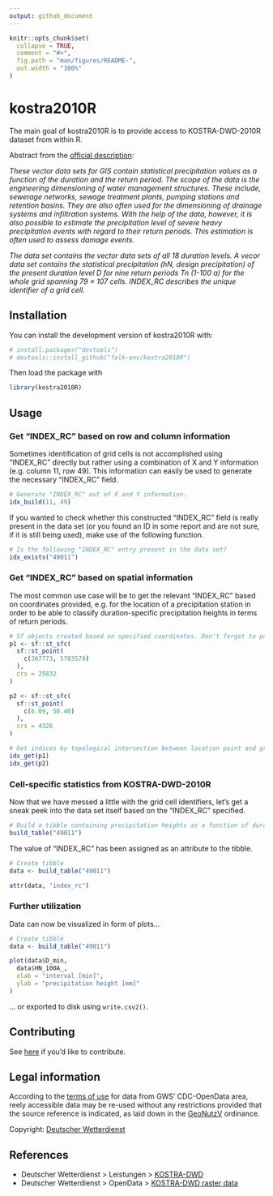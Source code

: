 ```yaml
---
output: github_document
---
```


<!-- README.md is generated from README.Rmd. Please edit that file -->

```r
knitr::opts_chunk$set(
  collapse = TRUE,
  comment = "#>",
  fig.path = "man/figures/README-",
  out.width = "100%"
)
```

# kostra2010R

<!-- badges: start -->
<!-- badges: end -->

The main goal of kostra2010R is to provide access to KOSTRA-DWD-2010R dataset from within R.

Abstract from the [official description](https://opendata.dwd.de/climate_environment/CDC/grids_germany/return_periods/precipitation/KOSTRA/KOSTRA_DWD_2010R/gis/DESCRIPTION_gridsgermany_return_periods_precipitation_KOSTRA_KOSTRA_DWD_2010R_gis_en.pdf): 

_These vector data sets for GIS contain statistical precipitation values as a function of the duration and the return period. The scope of the data is the engineering dimensioning of water management structures. These include, sewerage networks, sewage treatment plants, pumping stations and retention basins. They are also often used for the dimensioning of drainage systems and infiltration systems. With the help of the data, however, it is also possible to estimate the precipitation level of severe heavy precipitation events with regard to their return periods. This estimation is often used to assess damage events._

_The data set contains the vector data sets of all 18 duration levels. A vecor data set contains the statistical precipitation (hN, design precipitation) of the present duration level D for nine return periods Tn (1-100 a) for the whole grid spanning 79 × 107 cells. INDEX_RC describes the unique identifier of a grid cell._

## Installation

You can install the development version of kostra2010R with:

```r
# install.packages("devtools")
# devtools::install_github("falk-env/kostra2010R")
```

Then load the package with

```r
library(kostra2010R)
```

## Usage

### Get "INDEX_RC" based on row and column information

Sometimes identification of grid cells is not accomplished using "INDEX_RC" directly but rather using a combination of X and Y information (e.g. column 11, row 49). This information can easily be used to generate the necessary "INDEX_RC" field.

```r
# Generate "INDEX_RC" out of X and Y information.
idx_build(11, 49)
```

If you wanted to check whether this constructed "INDEX_RC" field is really present in the data set (or you found an ID in some report and are not sure, if it is still being used), make use of the following function.

```r
# Is the following "INDEX_RC" entry present in the data set?
idx_exists("49011")
```

### Get "INDEX_RC" based on spatial information

The most common use case will be to get the relevant "INDEX_RC" based on coordinates provided, e.g. for the location of a precipitation station in order to be able to classify duration-specific precipitation heights in terms of return periods.

```r
# Sf objects created based on specified coordinates. Don't forget to pass the CRS.
p1 <- sf::st_sfc(
  sf::st_point(
    c(367773, 5703579)
  ),
  crs = 25832
)

p2 <- sf::st_sfc(
  sf::st_point(
    c(6.09, 50.46)
  ),
  crs = 4326
)

# Get indices by topological intersection between location point and grid cells.
idx_get(p1)
idx_get(p2)
```

### Cell-specific statistics from KOSTRA-DWD-2010R  

Now that we have messed a little with the grid cell identifiers, let's get a sneak peek into the data set itself based on the "INDEX_RC" specified.

```r
# Build a tibble containing precipitation heights as a function of duration and return periods for the grid cell specified.
build_table("49011")
```

The value of "INDEX_RC" has been assigned as an attribute to the tibble.

```r
# Create tibble
data <- build_table("49011")

attr(data, "index_rc")
```

### Further utilization

Data can now be visualized in form of plots...

```r
# Create tibble
data <- build_table("49011")

plot(data$D_min,
  data$HN_100A_,
  xlab = "interval [min]",
  ylab = "precipitation height [mm]"
)
```

... or exported to disk using `write.csv2()`.

## Contributing

See [here](https://github.com/rywhale/kiwisR/blob/master/.github/CONTRIBUTING.md) if you'd like to contribute.

## Legal information

According to the [terms of use](https://opendata.dwd.de/climate_environment/CDC/Terms_of_use.pdf) for data from GWS' CDC-OpenData area, reely accessible data may be re-used without any restrictions provided that the source reference is indicated, as laid down in the [GeoNutzV](http://www.gesetze-im-internet.de/geonutzv/index.html) ordinance.

Copyright: [Deutscher Wetterdienst](https://www.dwd.de/EN/service/copyright/templates_dwd_as_source.html)

## References

* Deutscher Wetterdienst > Leistungen > [KOSTRA-DWD](https://www.dwd.de/DE/leistungen/kostra_dwd_rasterwerte/kostra_dwd_rasterwerte.html)
* Deutscher Wetterdienst > OpenData > [KOSTRA-DWD raster data](https://opendata.dwd.de/climate_environment/CDC/grids_germany/return_periods/precipitation/KOSTRA/KOSTRA_DWD_2010R/)
